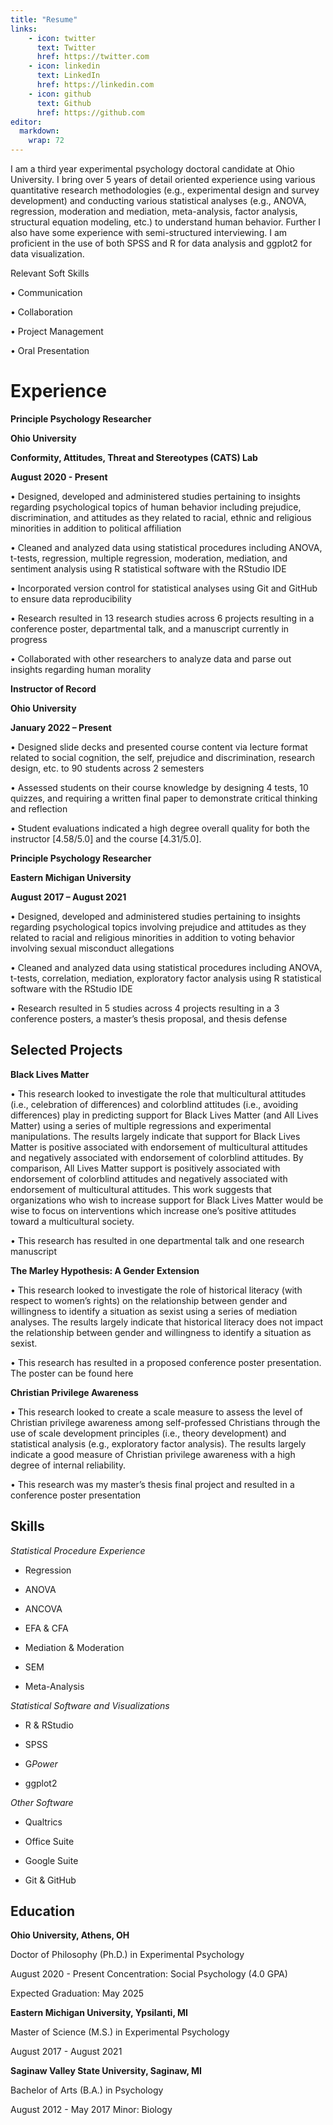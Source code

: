 ```yaml
---
title: "Resume"
links:
    - icon: twitter
      text: Twitter
      href: https://twitter.com
    - icon: linkedin
      text: LinkedIn
      href: https://linkedin.com
    - icon: github
      text: Github
      href: https://github.com
editor: 
  markdown: 
    wrap: 72
---
```


I am a third year experimental psychology doctoral candidate at Ohio
University. I bring over 5 years of detail oriented experience using
various quantitative research methodologies (e.g., experimental design
and survey development) and conducting various statistical analyses
(e.g., ANOVA, regression, moderation and mediation, meta-analysis,
factor analysis, structural equation modeling, etc.) to understand human
behavior. Further I also have some experience with semi-structured
interviewing. I am proficient in the use of both SPSS and R for data
analysis and ggplot2 for data visualization.

Relevant Soft Skills

• Communication

• Collaboration

• Project Management

• Oral Presentation

# Experience

**Principle Psychology Researcher**

**Ohio University**

**Conformity, Attitudes, Threat and Stereotypes (CATS) Lab**

**August 2020 - Present**

• Designed, developed and administered studies pertaining to insights
regarding psychological topics of human behavior including prejudice,
discrimination, and attitudes as they related to racial, ethnic and
religious minorities in addition to political affiliation

• Cleaned and analyzed data using statistical procedures including
ANOVA, t-tests, regression, multiple regression, moderation, mediation,
and sentiment analysis using R statistical software with the RStudio IDE

• Incorporated version control for statistical analyses using Git and
GitHub to ensure data reproducibility

• Research resulted in 13 research studies across 6 projects resulting
in a conference poster, departmental talk, and a manuscript currently in
progress

• Collaborated with other researchers to analyze data and parse out
insights regarding human morality

**Instructor of Record**

**Ohio University**

**January 2022 -- Present**

• Designed slide decks and presented course content via lecture format
related to social cognition, the self, prejudice and discrimination,
research design, etc. to 90 students across 2 semesters

• Assessed students on their course knowledge by designing 4 tests, 10
quizzes, and requiring a written final paper to demonstrate critical
thinking and reflection

• Student evaluations indicated a high degree overall quality for both
the instructor \[4.58/5.0\] and the course \[4.31/5.0\].

**Principle Psychology Researcher**

**Eastern Michigan University**

**August 2017 -- August 2021**

• Designed, developed and administered studies pertaining to insights
regarding psychological topics involving prejudice and attitudes as they
related to racial and religious minorities in addition to voting
behavior involving sexual misconduct allegations

• Cleaned and analyzed data using statistical procedures including
ANOVA, t-tests, correlation, mediation, exploratory factor analysis
using R statistical software with the RStudio IDE

• Research resulted in 5 studies across 4 projects resulting in a 3
conference posters, a master's thesis proposal, and thesis defense

## Selected Projects

**Black Lives Matter**

• This research looked to investigate the role that multicultural
attitudes (i.e., celebration of differences) and colorblind attitudes
(i.e., avoiding differences) play in predicting support for Black Lives
Matter (and All Lives Matter) using a series of multiple regressions and
experimental manipulations. The results largely indicate that support
for Black Lives Matter is positive associated with endorsement of
multicultural attitudes and negatively associated with endorsement of
colorblind attitudes. By comparison, All Lives Matter support is
positively associated with endorsement of colorblind attitudes and
negatively associated with endorsement of multicultural attitudes. This
work suggests that organizations who wish to increase support for Black
Lives Matter would be wise to focus on interventions which increase
one's positive attitudes toward a multicultural society.

• This research has resulted in one departmental talk and one research
manuscript

**The Marley Hypothesis: A Gender Extension**

• This research looked to investigate the role of historical literacy
(with respect to women's rights) on the relationship between gender and
willingness to identify a situation as sexist using a series of
mediation analyses. The results largely indicate that historical
literacy does not impact the relationship between gender and willingness
to identify a situation as sexist.

• This research has resulted in a proposed conference poster
presentation. The poster can be found here

**Christian Privilege Awareness**

• This research looked to create a scale measure to assess the level of
Christian privilege awareness among self-professed Christians through
the use of scale development principles (i.e., theory development) and
statistical analysis (e.g., exploratory factor analysis). The results
largely indicate a good measure of Christian privilege awareness with a
high degree of internal reliability.

• This research was my master's thesis final project and resulted in a
conference poster presentation

## Skills

*Statistical Procedure Experience*

-   Regression

-   ANOVA

-   ANCOVA

-   EFA & CFA

-   Mediation & Moderation

-   SEM

-   Meta-Analysis

*Statistical Software and Visualizations*

-   R & RStudio

-   SPSS

-   G*Power*

-   ggplot2

*Other Software*

-   Qualtrics

-   Office Suite

-   Google Suite

-   Git & GitHub

## Education

**Ohio University, Athens, OH**

Doctor of Philosophy (Ph.D.) in Experimental Psychology

August 2020 - Present Concentration: Social Psychology (4.0 GPA)

Expected Graduation: May 2025

**Eastern Michigan University, Ypsilanti, MI**

Master of Science (M.S.) in Experimental Psychology

August 2017 - August 2021

**Saginaw Valley State University, Saginaw, MI**

Bachelor of Arts (B.A.) in Psychology

August 2012 - May 2017 Minor: Biology
